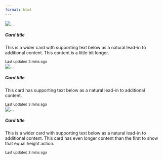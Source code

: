 ```yaml
---
format: html
---
```


::: {.grid}


```{=html}
<div class="container">
<div class="col-md-6 col-lg-4 col-xl-3">
    <div class="card">
        <img src="..." class="card-img-top" alt="...">
        <div class="card-body">
        <h5 class="card-title">Card title</h5>
        <p class="card-text">This is a wider card with supporting text below as a natural lead-in to additional content. This content is a little bit longer.</p>
        </div>
        <div class="card-footer">
        <small class="text-muted">Last updated 3 mins ago</small>
        </div>
    </div>
    <div class="card">
        <img src="..." class="card-img-top" alt="...">
        <div class="card-body">
        <h5 class="card-title">Card title</h5>
        <p class="card-text">This card has supporting text below as a natural lead-in to additional content.</p>
        </div>
        <div class="card-footer">
        <small class="text-muted">Last updated 3 mins ago</small>
        </div>
    </div>
    <div class="card">
        <img src="..." class="card-img-top" alt="...">
        <div class="card-body">
        <h5 class="card-title">Card title</h5>
        <p class="card-text">This is a wider card with supporting text below as a natural lead-in to additional content. This card has even longer content than the first to show that equal height action.</p>
        </div>
        <div class="card-footer">
        <small class="text-muted">Last updated 3 mins ago</small>
        </div>
    </div>
</div>
</div>
```
:::